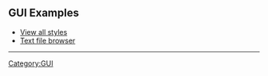 ==GUI Examples==

*[[GUI Example - View all styles|View all styles]]
*[[GUI Example - Text file browser|Text file browser]]




----
{{Template:GUI_TOC}}

[[Category:GUI]]